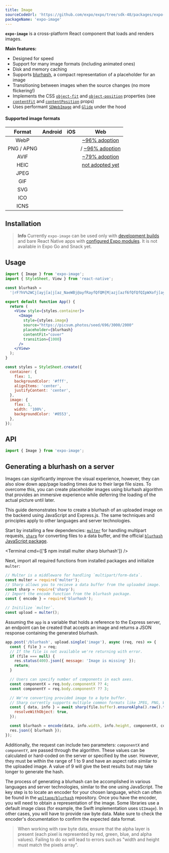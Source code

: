 ```yaml
---
title: Image
sourceCodeUrl: 'https://github.com/expo/expo/tree/sdk-48/packages/expo-image'
packageName: 'expo-image'
---
```



**`expo-image`** is a cross-platform React component that loads and renders images.

**Main features:**

- Designed for speed
- Support for many image formats (including animated ones)
- Disk and memory caching
- Supports [blurhash](https://blurha.sh), a compact representation of a placeholder for an image
- Transitioning between images when the source changes (no more flickering!)
- Implements the CSS [`object-fit`](https://developer.mozilla.org/en-US/docs/Web/CSS/object-fit) and [`object-position`](https://developer.mozilla.org/en-US/docs/Web/CSS/object-position) properties (see [`contentFit`](#contentfit) and [`contentPosition`](#contentposition) props)
- Uses performant [`SDWebImage`](https://github.com/SDWebImage/SDWebImage) and [`Glide`](https://github.com/bumptech/glide) under the hood

<PlatformsSection android emulator ios simulator web />

#### Supported image formats

| Format | Android | iOS | Web |
|:---:|:---:|:---:|:---:|
| WebP | <YesIcon /> | <YesIcon /> | <YesIcon /> [~96% adoption](https://caniuse.com/webp) |
| PNG / APNG | <YesIcon /> | <YesIcon /> | <YesIcon /> / <YesIcon /> [~96% adoption](https://caniuse.com/apng) |
| AVIF | <YesIcon /> | <YesIcon /> | <PendingIcon /> [~79% adoption](https://caniuse.com/avif) |
| HEIC | <YesIcon /> | <YesIcon /> | <NoIcon /> [not adopted yet](https://caniuse.com/heif) |
| JPEG | <YesIcon /> | <YesIcon /> | <YesIcon /> |
| GIF | <YesIcon /> | <YesIcon /> | <YesIcon /> |
| SVG | <YesIcon /> | <YesIcon /> | <YesIcon /> |
| ICO | <YesIcon /> | <YesIcon /> | <YesIcon /> |
| ICNS | <NoIcon /> | <YesIcon /> | <NoIcon /> |

## Installation

> **Info** Currently `expo-image` can be used only with [development builds](/development/create-development-builds/) and bare React Native apps with [configured Expo modules](/bare/installing-expo-modules/).
> It is not available in Expo Go and Snack yet.

<APIInstallSection />

## Usage

```jsx
import { Image } from 'expo-image';
import { StyleSheet, View } from 'react-native';

const blurhash =
  '|rF?hV%2WCj[ayj[a|j[az_NaeWBj@ayfRayfQfQM{M|azj[azf6fQfQfQIpWXofj[ayj[j[fQayWCoeoeaya}j[ayfQa{oLj?j[WVj[ayayj[fQoff7azayj[ayj[j[ayofayayayj[fQj[ayayj[ayfjj[j[ayjuayj[';

export default function App() {
  return (
    <View style={styles.container}>
      <Image
        style={styles.image}
        source="https://picsum.photos/seed/696/3000/2000"
        placeholder={blurhash}
        contentFit="cover"
        transition={1000}
      />
    </View>
  );
}

const styles = StyleSheet.create({
  container: {
    flex: 1,
    backgroundColor: '#fff',
    alignItems: 'center',
    justifyContent: 'center',
  },
  image: {
    flex: 1,
    width: '100%',
    backgroundColor: '#0553',
  },
});
```

## API

```js
import { Image } from 'expo-image';
```

<APISection packageName="expo-image" apiName="Image" />

## Generating a blurhash on a server

Images can significantly improve the visual experience, however, they can also slow down app/page loading times due to their large file sizes. To overcome this, you can create placeholder images using blurhash algorithm that provides an immersive experience while deferring the loading of the actual picture until later.

This guide demonstrates how to create a blurhash of an uploaded image on the backend using JavaScript and Express.js. The same techniques and principles apply to other languages and server technologies.

Start by installing a few dependencies: [`multer`](https://github.com/expressjs/multer) for handling multipart requests, [`sharp`](https://github.com/lovell/sharp) for converting files to a data buffer, and the official [`blurhash` JavaScript package](https://github.com/woltapp/blurhash/tree/master/TypeScript).

<Terminal cmd={['$ npm install multer sharp blurhash']} />

Next, import all required functions from installed packages and initialize `multer`:

```js
// Multer is a middleware for handling `multipart/form-data`.
const multer = require('multer');
// Sharp allows you to recieve a data buffer from the uploaded image.
const sharp = require('sharp');
// Import the encode function from the blurhash package.
const { encode } = require('blurhash');

// Initilize `multer`.
const upload = multer();
```

Assuming the `app` is a variable that holds a reference to the Express server, an endpoint can be created that accepts an image and returns a JSON response containing the generated blurhash.

```js
app.post('/blurhash', upload.single('image'), async (req, res) => {
  const { file } = req;
  // If the file is not available we're returning with error.
  if (file === null) {
    res.status(400).json({ message: 'Image is missing' });
    return;
  }

  // Users can specify number of components in each axes.
  const componentX = req.body.componentX ?? 4;
  const componentY = req.body.componentY ?? 3;

  // We're converting provided image to a byte buffer.
  // Sharp currently supports multiple common formats like JPEG, PNG, WebP, GIF, and AVIF.
  const { data, info } = await sharp(file.buffer).ensureAlpha().raw().toBuffer({
    resolveWithObject: true,
  });

  const blurhash = encode(data, info.width, info.height, componentX, componentY);
  res.json({ blurhash });
});
```

Additionally, the request can include two parameters: `componentX` and `componentY`, are passed through the algorithm. These values can be calculated or hard-coded on the server or specified by the user. However, they must be within the range of 1 to 9 and have an aspect ratio similar to the uploaded image. A value of 9 will give the best results but may take longer to generate the hash.

The process of generating a blurhash can be accomplished in various languages and server technologies, similar to the one using JavaScript. The key step is to locate an encoder for your chosen language, which can often be found in the [`woltapp/blurhash`](https://github.com/woltapp/blurhash#implementations) repository. Once you have the encoder, you will need to obtain a representation of the image. Some libraries use a default image class (for example, the Swift implementation uses `UIImage`). In other cases, you will have to provide raw byte data. Make sure to check the encoder's documentation to confirm the expected data format.

> When working with raw byte data, ensure that the alpha layer is present (each pixel is represented by red, green, blue, and alpha values). Failing to do so will lead to errors such as "width and height must match the pixels array".
